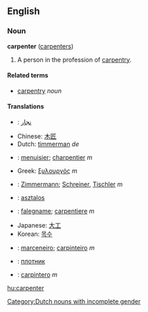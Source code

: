 ==English==
===Noun===
'''carpenter''' ([[carpenters]])

#A person in the profession of [[carpentry]].

====Related terms====
*[[carpentry]] ''noun''

====Translations====
*{{ar}}: [[نجار]]
*Chinese: [[木匠]]
*Dutch: [[timmerman]] ''de'' [[Category:Dutch nouns with incomplete gender]]
*{{fr}}: [[menuisier]]; [[charpentier]] ''m''
*Greek: [[ξυλουργός]] ''m''
*{{de}}: [[Zimmermann]]; [[Schreiner]], [[Tischler]] ''m''
*{{hu}}: [[asztalos]]
*{{it}}: [[falegname]]; [[carpentiere]] ''m''
*Japanese: [[大工]]
*Korean: [[목수]]
*{{pt}}: [[marceneiro]]; [[carpinteiro]] ''m''
*{{ru}}: [[плотник]]
*{{es}}: [[carpintero]] ''m''

[[hu:carpenter]]